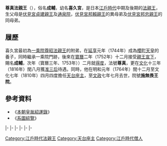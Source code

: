 {{東亞男性歷史人物
|名稱 =尊真法親王
|身份 =日本[[法親王|法親王]]
|國家 =[[日本|大和王朝]]
|時代 =[[江戶時代|江戶時代]]中期、後期
|姓 =（無）
|名 =成輔
|別名 =喜久宮
|法號 =尊真
|院號 =施無畏王院
|封爵 =[[法親王|法親王]]
|出生日期 =[[寬保|寬保]]四年正月十九（{{Birth date|1744|3|3}}）
|逝世日期 =[[文政|文政]]七年三月十八（{{Death date and age|1824|4|17|1744|3|3}}）
|父親 =[[伏見宮貞建親王|伏見宮貞建親王]]
|母親 =[[通泉院|通泉院]]
|養父 =[[櫻町天皇|櫻町天皇]]
|養母 =[[藤原定子|藤原定子]]
|同胞兄弟 =[[伏見宮邦忠親王|伏見宮邦忠親王]]<br>[[尊英法親王|尊英法親王]]
|同胞姊妹 =[[壽子女王|壽子女王]]
|異母兄弟 =[[伏見宮邦賴親王|伏見宮邦賴親王]]<br>[[雄香宮|雄香宮]]<br>[[萬數宮|萬數宮]]
|異母姊妹 =[[猷子女王|猷子女王]]<br>[[豐子女王|豐子女王]]<br>[[賢子女王|賢子女王]]<br>[[貞子女王|貞子女王]]<br>[[益子女王|益子女王]]
}}
{{Japanese|japanese=尊真法親王|kana=そんしんほうしんのう|romaji=Sonshin Hō shin nō}}
'''尊真法親王'''（{{bd|1744年|3月3日|1824年|4月17日}}），俗名'''成輔'''，幼名'''喜久宮'''，是日本[[江戶時代|江戶時代]]中期及後期的[[法親王|法親王]]，生父母是[[伏見宮貞建親王|伏見宮貞建親王]]及[[通泉院|通泉院]]，[[伏見宮邦賴親王|伏見宮邦賴親王]]的異母弟及[[伏見宮邦忠親王|伏見宮邦忠親王]]的同母弟。

== 履歷 ==
喜久宮最初為[[一乘院|一乘院]][[尊昭法親王|尊昭法親王]]的附弟，在[[延享|延享]]元年（1744年）成為[[櫻町天皇|櫻町天皇]]的養子，同時繼承一乘院門跡，後來在[[寶曆_(日本)|寶曆]]二年（1752年）十二月接受[[親王宣下|親王宣下]]，賜名'''成輔'''，次年（寶曆三年、1753年））二月就[[得度|得度]]，法號'''尊真'''，更在[[文化_(年號)|文化]]十三年（1816年）閏八月獲[[准三后|准三后]]待遇。同時，他在明和元年（1764年）閏十二月至文化七年（1810年）四月四度擔任[[天台座主|天台座主]]，至[[文政|文政]]七年七月去世，院號'''施無畏王院'''。

==參考資料==
*《[[本朝皇胤紹運錄|本朝皇胤紹運錄]]》
*《[[系圖綜覽|系圖綜覽]]》

{{start box|width=auto}}
{{s-rel}}
|-
{{s-before|[[尊賞法親王|尊賞法親王]]}}
{{s-title|[[一乘院|一乘院]]門跡|第39世}}
{{s-after|[[尊映法親王|尊映法親王]]}}
|-
{{s-before|[[尊英法親王|尊英法親王]]}}
{{s-title|[[妙法院|妙法院]]門跡|第54世}}
{{s-after|[[尊寶法親王|尊寶法親王]]}}
|-
{{s-before|[[堯恭法親王|堯恭法親王]]}}
{{s-title|rows=4|[[天台座主|天台座主]]|第210世<br>1764年6月30日－1772年5月24日<br>第212世<br>1772年5月30日－1786年6月4日<br>第215世<br>1796年1月6日－1799年6月13日<br>第217世<br>1799年9月3日－1810年5月30日}}
{{s-after|[[常仁法親王|常仁法親王]]}}
|-
{{s-before|常仁法親王}}
{{s-after|[[公延法親王|公延法親王]]}}
|-
{{s-before|[[真仁法親王|真仁法親王]]}}
{{s-after|[[公澄法親王|公澄法親王]]}}
|-
{{s-before|公澄法親王}}
{{s-after|[[承真法親王|承真法親王]]}}
{{end box}}


[[Category:江戶時代法親王|Category:江戶時代法親王]]
[[Category:天台座主|Category:天台座主]]
[[Category:江戶時代僧人|Category:江戶時代僧人]]